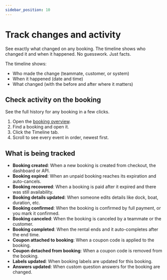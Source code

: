 ```yaml
---
sidebar_position: 10
---
```




# Track changes and activity

See exactly what changed on any booking. The timeline shows who changed it and when it happened. No guesswork. Just facts.

The timeline shows:

- Who made the change (teammate, customer, or system)
- When it happened (date and time)
- What changed (with the before and after where it matters)

## Check activity on the booking

See the full history for any booking in a few clicks.

1. Open the [booking overview](https://dashboard.letsbook.app/bookings).
2. Find a booking and open it.
3. Click the Timeline tab.
4. Scroll to see every event in order, newest first.

<InlineVideoPlayer videoSrc={bookingTimelineVideo} />

## What is being tracked

- **Booking created**: When a new booking is created from checkout, the dashboard or API.
- **Booking expired**: When an unpaid booking reaches its expiration and auto-cancels.
- **Booking recovered**: When a booking is paid after it expired and there was still availability.
- **Booking details updated**: When someone edits details like dock, boat, duration, etc.
- **Booking confirmed**: When the booking is confirmed by full payment, or you mark it confirmed.
- **Booking canceled**: When the booking is canceled by a teammate or the customer.
- **Booking completed**: When the rental ends and it auto-completes after the end time.
- **Coupon attached to booking**: When a coupon code is applied to the booking.
- **Coupon detached from booking**: When a coupon code is removed from the booking.
- **Labels updated**: When booking labels are updated for this booking.
- **Answers updated**: When custom question answers for the booking are changed.
